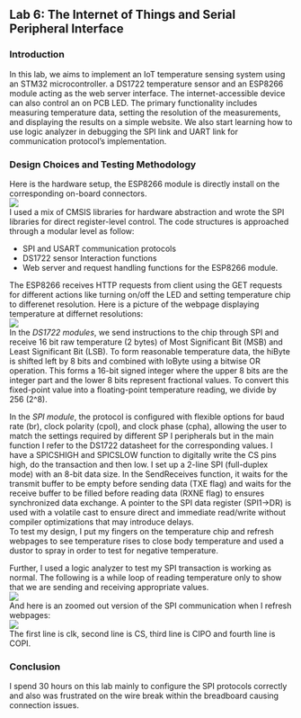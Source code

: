 ## Lab 6: The Internet of Things and Serial Peripheral Interface

### Introduction<br>
In this lab, we aims to implement an IoT temperature sensing system using an STM32 microcontroller. a DS1722 temperature sensor and an ESP8266 module acting as the web server interface. The internet-accessible device can also control an on PCB LED. The primary functionality includes measuring temperature data, setting the resolution of the measurements, and displaying the results on a simple website. We also start learning how to use logic analyzer in debugging the SPI link and UART link for communication protocol's implementation.

### Design Choices and Testing Methodology<br>
Here is the hardware setup, the ESP8266 module is directly install on the corresponding on-board connectors.<br>
![](images\lab6.jpg)<br>
I used a mix of CMSIS libraries for hardware abstraction and wrote the SPI libraries for direct register-level control. The code structures is approached through a modular level as follow:

- SPI and USART communication protocols
- DS1722 sensor Interaction functions
- Web server and request handling functions for the ESP8266 module.

The ESP8266 receives HTTP requests from client using the GET requests for different actions like turning on/off the LED and setting temperature chip to differenet resolution. Here is a picture of the webpage displaying temperature at differnet resolutions: <br>
![](images\lab6 web display.jpg)<br>
In the *DS1722 modules*, we send instructions to the chip through SPI and receive 16 bit raw temperature (2 bytes) of Most Significant Bit (MSB) and Least Significant Bit (LSB). To form reasonable temperature data, the hiByte is shifted left by 8 bits and combined with loByte using a bitwise OR operation. This forms a 16-bit signed integer where
the upper 8 bits are the integer part and the lower 8 bits represent fractional values. To convert this fixed-point value into a floating-point temperature reading, we divide by 256 (2^8).<br>

In the *SPI module*, the protocol is configured with flexible options for baud rate (br), clock polarity (cpol), and clock phase (cpha), allowing the user to match the settings required by different SP
I peripherals but in the main function I refer to the DS1722 datasheet for the corresponding values.
I have a SPICSHIGH and SPICSLOW function to digitally write the CS pins high, do the transaction and then low. I set up a 2-line SPI (full-duplex mode) with an 8-bit data size.
In the SendReceives function, it waits for the transmit buffer to be empty before sending data (TXE flag) and waits for the receive buffer to be filled before reading data (RXNE flag) to ensures synchronized data exchange.
A pointer to the SPI data register (SPI1->DR) is used with a volatile cast to ensure direct and immediate read/write without compiler optimizations that may introduce delays.<br>
To test my design, I put my fingers on the temperature chip and refresh webpages to see temperature rises to close body temperature and used a dustor to spray in order to test for negative temperature.<br>

Further, I used a logic analyzer to test my SPI transaction is working as normal. The following is a while loop of reading temperature only to show that we are sending and receiving appropriate values.<br>
![](images\SPI single.jpg)<br>
And here is an zoomed out version of the SPI communication when I refresh webpages:<br>
![](images\SPI all.jpg)<br>
The first line is clk, second line is CS, third line is CIPO and fourth line is COPI.<br>

### Conclusion<br>
I spend 30 hours on this lab mainly to configure the SPI protocols correctly and also was frustrated on the wire break within the breadboard causing connection issues.